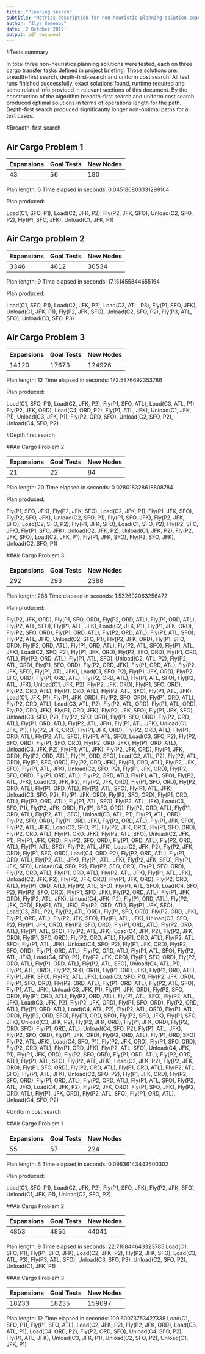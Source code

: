 ```yaml
---
title: "Planning search"
subtitle: "Metrics description for non-heuristic planning solution searches"
author: "Ilya Semenov"
date: '2 October 2017'
output: pdf_document
---
```


#Tests summary

In total three non-heuristics planning solutions were tested, each on three cargo transfer tasks defined in [project briefing](https://github.com/isemenov2015/AIND-Planning/blob/master/README.md).
Those solutions are: breadth-first search, depth-first-search and uniform cost search.
All test runs finished successfully, exact solutions found, runtime required and some related info provided in relevant sections of this document. By the construction of the algorithm breadth-first search and uniform cost search produced optimal solutions in terms of operations length for the path. Depth-first search produced significantly longer non-optimal paths for all test cases.

#Breadth-first search

## Air Cargo Problem 1

|Expansions|   Goal Tests|   New Nodes|
|-----|--------|-------|
|    43 |         56    |     180 |

Plan length: 6  Time elapsed in seconds: 0.045186803331299104

Plan produced:

Load(C1, SFO, P1),
Load(C2, JFK, P2),
Fly(P2, JFK, SFO),
Unload(C2, SFO, P2),
Fly(P1, SFO, JFK),
Unload(C1, JFK, P1)

## Air Cargo problem 2

|Expansions |   Goal Tests |   New Nodes |
|-----|--------|-------|
|   3346 |        4612 |       30534 |

Plan length: 9  Time elapsed in seconds: 17.151455844655164

Plan produced:

Load(C1, SFO, P1),
Load(C2, JFK, P2),
Load(C3, ATL, P3),
Fly(P1, SFO, JFK),
Unload(C1, JFK, P1),
Fly(P2, JFK, SFO),
Unload(C2, SFO, P2),
Fly(P3, ATL, SFO),
Unload(C3, SFO, P3)

## Air Cargo Problem 3

|Expansions |   Goal Tests |   New Nodes |
|-----|--------|-------|
|  14120 |       17673 |       124926 |

Plan length: 12  Time elapsed in seconds: 172.5876692353786

Plan produced:

Load(C1, SFO, P1),
Load(C2, JFK, P2),
Fly(P1, SFO, ATL),
Load(C3, ATL, P1),
Fly(P2, JFK, ORD),
Load(C4, ORD, P2),
Fly(P1, ATL, JFK),
Unload(C1, JFK, P1),
Unload(C3, JFK, P1),
Fly(P2, ORD, SFO),
Unload(C2, SFO, P2),
Unload(C4, SFO, P2)

#Depth first search

##Air Cargo Problem 2

|Expansions |   Goal Tests |   New Nodes |
|-----|--------|-------|
|    21 |          22 |          84 |

Plan length: 20  Time elapsed in seconds: 0.028018328618808784

Plan produced:

Fly(P1, SFO, JFK),
Fly(P2, JFK, SFO),
Load(C2, JFK, P1),
Fly(P1, JFK, SFO),
Fly(P2, SFO, JFK),
Unload(C2, SFO, P1),
Fly(P1, SFO, JFK),
Fly(P2, JFK, SFO),
Load(C2, SFO, P2),
Fly(P1, JFK, SFO),
Load(C1, SFO, P2),
Fly(P2, SFO, JFK),
Fly(P1, SFO, JFK),
Unload(C2, JFK, P2),
Unload(C1, JFK, P2),
Fly(P2, JFK, SFO),
Load(C2, JFK, P1),
Fly(P1, JFK, SFO),
Fly(P2, SFO, JFK),
Unload(C2, SFO, P1)

##Air Cargo Problem 3

|Expansions |   Goal Tests |   New Nodes |
|-----|--------|-------|
|   292 |         293 |         2388 |

Plan length: 288  Time elapsed in seconds: 1.532692063256472

Plan produced:

Fly(P2, JFK, ORD),
Fly(P1, SFO, ORD),
Fly(P2, ORD, ATL),
Fly(P1, ORD, ATL),
Fly(P2, ATL, SFO),
Fly(P1, ATL, JFK),
Load(C2, JFK, P1),
Fly(P1, JFK, ORD),
Fly(P2, SFO, ORD),
Fly(P1, ORD, ATL),
Fly(P2, ORD, ATL),
Fly(P1, ATL, SFO),
Fly(P2, ATL, JFK),
Unload(C2, SFO, P1),
Fly(P2, JFK, ORD),
Fly(P1, SFO, ORD),
Fly(P2, ORD, ATL),
Fly(P1, ORD, ATL),
Fly(P2, ATL, SFO),
Fly(P1, ATL, JFK),
Load(C2, SFO, P2),
Fly(P1, JFK, ORD),
Fly(P2, SFO, ORD),
Fly(P1, ORD, ATL),
Fly(P2, ORD, ATL),
Fly(P1, ATL, SFO),
Unload(C2, ATL, P2),
Fly(P2, ATL, ORD),
Fly(P1, SFO, ORD),
Fly(P2, ORD, JFK),
Fly(P1, ORD, ATL),
Fly(P2, JFK, SFO),
Fly(P1, ATL, JFK),
Load(C1, SFO, P2),
Fly(P1, JFK, ORD),
Fly(P2, SFO, ORD),
Fly(P1, ORD, ATL),
Fly(P2, ORD, ATL),
Fly(P1, ATL, SFO),
Fly(P2, ATL, JFK),
Unload(C1, JFK, P2),
Fly(P2, JFK, ORD),
Fly(P1, SFO, ORD),
Fly(P2, ORD, ATL),
Fly(P1, ORD, ATL),
Fly(P2, ATL, SFO),
Fly(P1, ATL, JFK),
Load(C1, JFK, P1),
Fly(P1, JFK, ORD),
Fly(P2, SFO, ORD),
Fly(P1, ORD, ATL),
Fly(P2, ORD, ATL),
Load(C3, ATL, P2),
Fly(P2, ATL, ORD),
Fly(P1, ATL, ORD),
Fly(P2, ORD, JFK),
Fly(P1, ORD, JFK),
Fly(P2, JFK, SFO),
Fly(P1, JFK, SFO),
Unload(C3, SFO, P2),
Fly(P2, SFO, ORD),
Fly(P1, SFO, ORD),
Fly(P2, ORD, ATL),
Fly(P1, ORD, ATL),
Fly(P2, ATL, JFK),
Fly(P1, ATL, JFK),
Unload(C1, JFK, P1),
Fly(P2, JFK, ORD),
Fly(P1, JFK, ORD),
Fly(P2, ORD, ATL),
Fly(P1, ORD, ATL),
Fly(P2, ATL, SFO),
Fly(P1, ATL, SFO),
Load(C3, SFO, P2),
Fly(P2, SFO, ORD),
Fly(P1, SFO, ORD),
Fly(P2, ORD, JFK),
Fly(P1, ORD, ATL),
Unload(C3, JFK, P2),
Fly(P1, ATL, JFK),
Fly(P2, JFK, ORD),
Fly(P1, JFK, ORD),
Fly(P2, ORD, ATL),
Fly(P1, ORD, SFO),
Load(C2, ATL, P2),
Fly(P2, ATL, ORD),
Fly(P1, SFO, ORD),
Fly(P2, ORD, JFK),
Fly(P1, ORD, ATL),
Fly(P2, JFK, SFO),
Fly(P1, ATL, JFK),
Unload(C2, SFO, P2),
Fly(P1, JFK, ORD),
Fly(P2, SFO, ORD),
Fly(P1, ORD, ATL),
Fly(P2, ORD, ATL),
Fly(P1, ATL, SFO),
Fly(P2, ATL, JFK),
Load(C3, JFK, P2),
Fly(P2, JFK, ORD),
Fly(P1, SFO, ORD),
Fly(P2, ORD, ATL),
Fly(P1, ORD, ATL),
Fly(P2, ATL, SFO),
Fly(P1, ATL, JFK),
Unload(C3, SFO, P2),
Fly(P1, JFK, ORD),
Fly(P2, SFO, ORD),
Fly(P1, ORD, ATL),
Fly(P2, ORD, ATL),
Fly(P1, ATL, SFO),
Fly(P2, ATL, JFK),
Load(C3, SFO, P1),
Fly(P2, JFK, ORD),
Fly(P1, SFO, ORD),
Fly(P2, ORD, ATL),
Fly(P1, ORD, ATL),
Fly(P2, ATL, SFO),
Unload(C3, ATL, P1),
Fly(P1, ATL, ORD),
Fly(P2, SFO, ORD),
Fly(P1, ORD, JFK),
Fly(P2, ORD, ATL),
Fly(P1, JFK, SFO),
Fly(P2, ATL, JFK),
Load(C2, SFO, P1),
Fly(P2, JFK, ORD),
Fly(P1, SFO, ORD),
Fly(P2, ORD, ATL),
Fly(P1, ORD, JFK),
Fly(P2, ATL, SFO),
Unload(C2, JFK, P1),
Fly(P1, JFK, ORD),
Fly(P2, SFO, ORD),
Fly(P1, ORD, ATL),
Fly(P2, ORD, ATL),
Fly(P1, ATL, SFO),
Fly(P2, ATL, JFK),
Load(C2, JFK, P2),
Fly(P2, JFK, ORD),
Fly(P1, SFO, ORD),
Load(C4, ORD, P2),
Fly(P2, ORD, ATL),
Fly(P1, ORD, ATL),
Fly(P2, ATL, JFK),
Fly(P1, ATL, JFK),
Fly(P2, JFK, SFO),
Fly(P1, JFK, SFO),
Unload(C4, SFO, P2),
Fly(P2, SFO, ORD),
Fly(P1, SFO, ORD),
Fly(P2, ORD, ATL),
Fly(P1, ORD, ATL),
Fly(P2, ATL, JFK),
Fly(P1, ATL, JFK),
Unload(C2, JFK, P2),
Fly(P2, JFK, ORD),
Fly(P1, JFK, ORD),
Fly(P2, ORD, ATL),
Fly(P1, ORD, ATL),
Fly(P2, ATL, SFO),
Fly(P1, ATL, SFO),
Load(C4, SFO, P2),
Fly(P2, SFO, ORD),
Fly(P1, SFO, JFK),
Fly(P2, ORD, ATL),
Fly(P1, JFK, ORD),
Fly(P2, ATL, JFK),
Unload(C4, JFK, P2),
Fly(P1, ORD, ATL),
Fly(P2, JFK, ORD),
Fly(P1, ATL, JFK),
Fly(P2, ORD, ATL),
Fly(P1, JFK, SFO),
Load(C3, ATL, P2),
Fly(P2, ATL, ORD),
Fly(P1, SFO, ORD),
Fly(P2, ORD, JFK),
Fly(P1, ORD, ATL),
Fly(P2, JFK, SFO),
Fly(P1, ATL, JFK),
Unload(C3, SFO, P2),
Fly(P1, JFK, ORD),
Fly(P2, SFO, ORD),
Fly(P1, ORD, ATL),
Fly(P2, ORD, ATL),
Fly(P1, ATL, SFO),
Fly(P2, ATL, JFK),
Load(C4, JFK, P2),
Fly(P2, JFK, ORD),
Fly(P1, SFO, ORD),
Fly(P2, ORD, ATL),
Fly(P1, ORD, ATL),
Fly(P2, ATL, SFO),
Fly(P1, ATL, JFK),
Unload(C4, SFO, P2),
Fly(P1, JFK, ORD),
Fly(P2, SFO, ORD),
Fly(P1, ORD, ATL),
Fly(P2, ORD, ATL),
Fly(P1, ATL, SFO),
Fly(P2, ATL, JFK),
Load(C4, SFO, P1),
Fly(P2, JFK, ORD),
Fly(P1, SFO, ORD),
Fly(P2, ORD, ATL),
Fly(P1, ORD, ATL),
Fly(P2, ATL, SFO),
Unload(C4, ATL, P1),
Fly(P1, ATL, ORD),
Fly(P2, SFO, ORD),
Fly(P1, ORD, JFK),
Fly(P2, ORD, ATL),
Fly(P1, JFK, SFO),
Fly(P2, ATL, JFK),
Load(C3, SFO, P1),
Fly(P2, JFK, ORD),
Fly(P1, SFO, ORD),
Fly(P2, ORD, ATL),
Fly(P1, ORD, ATL),
Fly(P2, ATL, SFO),
Fly(P1, ATL, JFK),
Unload(C3, JFK, P1),
Fly(P1, JFK, ORD),
Fly(P2, SFO, ORD),
Fly(P1, ORD, ATL),
Fly(P2, ORD, ATL),
Fly(P1, ATL, SFO),
Fly(P2, ATL, JFK),
Load(C3, JFK, P2),
Fly(P2, JFK, ORD),
Fly(P1, SFO, ORD),
Fly(P2, ORD, ATL),
Fly(P1, ORD, ATL),
Load(C4, ATL, P2),
Fly(P2, ATL, ORD),
Fly(P1, ATL, ORD),
Fly(P2, ORD, SFO),
Fly(P1, ORD, SFO),
Fly(P2, SFO, JFK),
Fly(P1, SFO, JFK),
Unload(C3, JFK, P2),
Fly(P2, JFK, ORD),
Fly(P1, JFK, ORD),
Fly(P2, ORD, SFO),
Fly(P1, ORD, ATL),
Unload(C4, SFO, P2),
Fly(P1, ATL, JFK),
Fly(P2, SFO, ORD),
Fly(P1, JFK, ORD),
Fly(P2, ORD, ATL),
Fly(P1, ORD, SFO),
Fly(P2, ATL, JFK),
Load(C4, SFO, P1),
Fly(P2, JFK, ORD),
Fly(P1, SFO, ORD),
Fly(P2, ORD, ATL),
Fly(P1, ORD, JFK),
Fly(P2, ATL, SFO),
Unload(C4, JFK, P1),
Fly(P1, JFK, ORD),
Fly(P2, SFO, ORD),
Fly(P1, ORD, ATL),
Fly(P2, ORD, ATL),
Fly(P1, ATL, SFO),
Fly(P2, ATL, JFK),
Load(C2, JFK, P2),
Fly(P2, JFK, ORD),
Fly(P1, SFO, ORD),
Fly(P2, ORD, ATL),
Fly(P1, ORD, ATL),
Fly(P2, ATL, SFO),
Fly(P1, ATL, JFK),
Unload(C2, SFO, P2),
Fly(P1, JFK, ORD),
Fly(P2, SFO, ORD),
Fly(P1, ORD, ATL),
Fly(P2, ORD, ATL),
Fly(P1, ATL, SFO),
Fly(P2, ATL, JFK),
Load(C4, JFK, P2),
Fly(P2, JFK, ORD),
Fly(P1, SFO, JFK),
Fly(P2, ORD, ATL),
Fly(P1, JFK, ORD),
Fly(P2, ATL, SFO),
Fly(P1, ORD, ATL),
Unload(C4, SFO, P2)

#Uniform cost search

##Air Cargo Problem 1

|Expansions |   Goal Tests |   New Nodes |
|-----|--------|-------|
|    55 |          57 |         224 |

Plan length: 6  Time elapsed in seconds: 0.09636143442600302

Plan produced:

Load(C1, SFO, P1),
Load(C2, JFK, P2),
Fly(P1, SFO, JFK),
Fly(P2, JFK, SFO),
Unload(C1, JFK, P1),
Unload(C2, SFO, P2)

##Air Cargo Problem 2

|Expansions |   Goal Tests |   New Nodes |
|-----|--------|-------|
|    4853 |          4855 |         44041 |

Plan length: 9  Time elapsed in seconds: 22.710844643323785
Load(C1, SFO, P1),
Fly(P1, SFO, JFK),
Load(C2, JFK, P2),
Fly(P2, JFK, SFO),
Load(C3, ATL, P3),
Fly(P3, ATL, SFO),
Unload(C3, SFO, P3),
Unload(C2, SFO, P2),
Unload(C1, JFK, P1)

##Air Cargo Problem 3

|Expansions |   Goal Tests |   New Nodes |
|-----|--------|-------|
|    18233 |          18235 |         159697 |

Plan length: 12  Time elapsed in seconds: 109.60073753427338
Load(C1, SFO, P1),
Fly(P1, SFO, ATL),
Load(C2, JFK, P2),
Fly(P2, JFK, ORD),
Load(C3, ATL, P1),
Load(C4, ORD, P2),
Fly(P2, ORD, SFO),
Unload(C4, SFO, P2),
Fly(P1, ATL, JFK),
Unload(C3, JFK, P1),
Unload(C2, SFO, P2),
Unload(C1, JFK, P1)